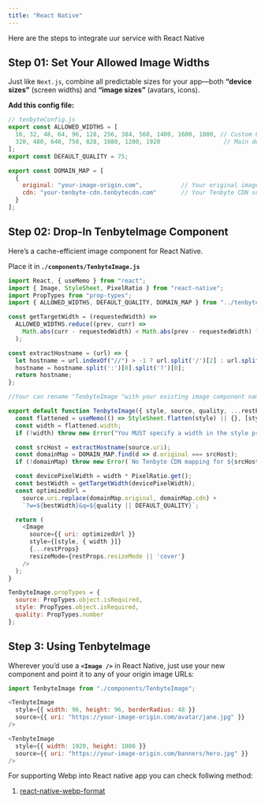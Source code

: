 ```yaml
---
title: "React Native"
---
```

Here are the steps to integrate uur service with React Native

## **Step 01: Set Your Allowed Image Widths**

Just like `Next.js`, combine all predictable sizes for your app—both **“device sizes”** (screen widths) and **“image sizes”** (avatars, icons).

**Add this config file:**

```js
// tenbyteConfig.js
export const ALLOWED_WIDTHS = [
  16, 32, 48, 64, 96, 128, 256, 384, 560, 1400, 1600, 1800, // Custom UI/thumbnail sizes
  320, 480, 640, 750, 828, 1080, 1200, 1920                  // Main device widths
];
export const DEFAULT_QUALITY = 75;

export const DOMAIN_MAP = [
  {
    original: "your-image-origin.com",           // Your original image host/domain
    cdn: "your-tenbyte-cdn.tenbytecdn.com"       // Your Tenbyte CDN subdomain
  }
];
```
## **Step 02: Drop-In TenbyteImage Component**

Here’s a cache-efficient image component for React Native.

Place it in **`./components/TenbyteImage.js`** 
```js
import React, { useMemo } from "react";
import { Image, StyleSheet, PixelRatio } from "react-native";
import PropTypes from "prop-types";
import { ALLOWED_WIDTHS, DEFAULT_QUALITY, DOMAIN_MAP } from "../tenbyteConfig";

const getTargetWidth = (requestedWidth) =>
  ALLOWED_WIDTHS.reduce((prev, curr) =>
    Math.abs(curr - requestedWidth) < Math.abs(prev - requestedWidth) ? curr : prev
  );

const extractHostname = (url) => {
  let hostname = url.indexOf("//") > -1 ? url.split('/')[2] : url.split('/')[0];
  hostname = hostname.split(':')[0].split('?')[0];
  return hostname;
};

//Your can rename "TenbyteImage "with your existing image component name

export default function TenbyteImage({ style, source, quality, ...restProps }) {
  const flattened = useMemo(() => StyleSheet.flatten(style) || {}, [style]);
  const width = flattened.width;
  if (!width) throw new Error("You MUST specify a width in the style prop");

  const srcHost = extractHostname(source.uri);
  const domainMap = DOMAIN_MAP.find(d => d.original === srcHost);
  if (!domainMap) throw new Error(`No Tenbyte CDN mapping for ${srcHost}`);

  const devicePixelWidth = width * PixelRatio.get();
  const bestWidth = getTargetWidth(devicePixelWidth);
  const optimizedUrl =
    source.uri.replace(domainMap.original, domainMap.cdn) +
    `?w=${bestWidth}&q=${quality || DEFAULT_QUALITY}`;

  return (
    <Image
      source={{ uri: optimizedUrl }}
      style={[style, { width }]}
      {...restProps}
      resizeMode={restProps.resizeMode || 'cover'}
    />
  );
}

TenbyteImage.propTypes = {
  source: PropTypes.object.isRequired,
  style: PropTypes.object.isRequired,
  quality: PropTypes.number
};
```

## **Step 3: Using TenbyteImage**

Wherever you’d use a **`<Image />`** in React Native, just use your new component and point it to any of your origin image URLs:
```js
import TenbyteImage from "./components/TenbyteImage";

<TenbyteImage
  style={{ width: 96, height: 96, borderRadius: 48 }}
  source={{ uri: "https://your-image-origin.com/avatar/jane.jpg" }}
/>

<TenbyteImage
  style={{ width: 1920, height: 1080 }}
  source={{ uri: "https://your-image-origin.com/banners/hero.jpg" }}
/>
```
For supporting Webp into React native app you can check follwing method:

1. [react-native-webp-format](https://www.npmjs.com/package/react-native-webp-format)